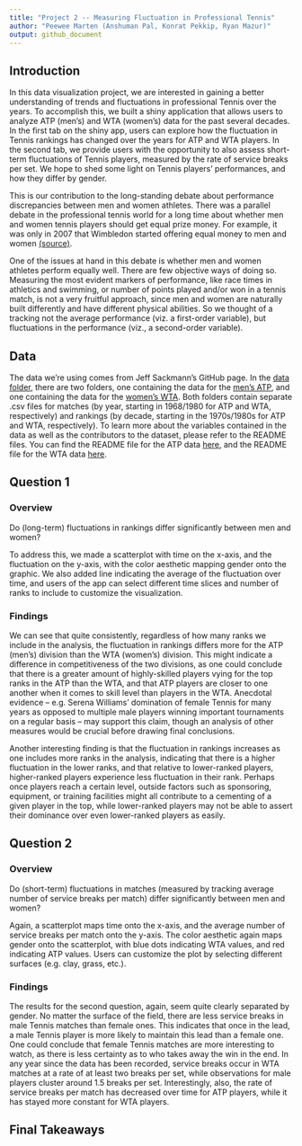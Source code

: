 ```yaml
---
title: "Project 2 -- Measuring Fluctuation in Professional Tennis"
author: "Peewee Marten (Anshuman Pal, Konrat Pekkip, Ryan Mazur)"
output: github_document
---
```


## Introduction

In this data visualization project, we are interested in gaining a better understanding of trends and fluctuations in professional Tennis
over the years. To accomplish this, we built a shiny application that allows users to analyze ATP (men's) and WTA (women's) data for the past several decades. In the first tab on the shiny app, users can explore how the fluctuation in Tennis rankings has changed over the years for ATP and WTA players. In the second tab, we provide users with the opportunity to also assess short-term fluctuations of Tennis players, measured by the rate of service breaks per set. We hope to shed some light on Tennis players' performances, and how they differ by gender. 

This is our contribution to the long-standing debate about performance discrepancies between men and women athletes. There was a parallel debate
in the professional tennis world for a long time about whether men and women tennis players should get equal prize money. For example, it was only in 2007 that Wimbledon started offering equal money to men and women [(source)](https://www.espn.com/tennis/story/_/id/24599816/us-open-follow-money-how-pay-gap-grand-slam-tennis-closed).  
  
One of the issues at hand in this debate is whether men and women athletes perform equally well. There are few objective ways of doing so. Measuring the most evident markers of performance, like race times in athletics and swimming, or number of points played and/or won in a tennis match, is not a very fruitful approach, since men and women are naturally built differently and have different physical abilities. So we thought of a tracking not the average performance (viz. a first-order variable), but fluctuations in the performance (viz., a second-order variable).

## Data

The data we’re using comes from Jeff Sackmann’s GitHub page. In the
[data folder](../data), there are two folders, one containing the data for
the [men’s ATP](../data/atp), and one containing the data for the [women’s
WTA](data/wta). Both folders contain separate .csv files for matches (by
year, starting in 1968/1980 for ATP and WTA, respectively) and rankings
(by decade, starting in the 1970s/1980s for ATP and WTA, respectively).
To learn more about the variables contained in the data as well as the
contributors to the dataset, please refer to the README files. You can
find the README file for the ATP data [here](../data/atp/README.md), and
the README file for the WTA data [here](../data/wta/README.md).

## Question 1

### Overview

Do (long-term) fluctuations in rankings differ significantly between men and women?

To address this, we made a scatterplot with time on the x-axis, and the fluctuation on the y-axis, with the color aesthetic mapping gender onto the graphic. We also added line indicating the average of the fluctuation over time, and users of the app can select different time slices and number of ranks to include to customize the visualization.

### Findings

We can see that quite consistently, regardless of how many ranks we include in the analysis, the fluctuation in rankings differs more for the ATP (men’s) division than the WTA (women’s) division. This might indicate a difference in competitiveness of the two divisions, as one could conclude that there is a greater amount of highly-skilled players vying for the top ranks in the ATP than the WTA, and that ATP players are closer to one another when it comes to skill level than players in the WTA. Anecdotal evidence – e.g. Serena Williams’ domination of female Tennis for many years as opposed to multiple male players winning important tournaments on a regular basis – may support this claim, though an analysis of other measures would be crucial before drawing final conclusions. 

Another interesting finding is that the fluctuation in rankings increases as one includes more ranks in the analysis, indicating that there is a higher fluctuation in the lower ranks, and that relative to lower-ranked players, higher-ranked players experience less fluctuation in their rank. Perhaps once players reach a certain level, outside factors such as sponsoring, equipment, or training facilities might all contribute to a cementing of a given player in the top, while lower-ranked players may not be able to assert their dominance over even lower-ranked players as easily.

## Question 2

### Overview

Do (short-term) fluctuations in matches (measured by tracking average number of service breaks per match) differ significantly between men and women?

Again, a scatterplot maps time onto the x-axis, and the average number of service breaks per match onto the y-axis. The color aesthetic again maps gender onto the scatterplot, with blue dots indicating WTA values, and red indicating ATP values. Users can customize the plot by selecting different surfaces (e.g. clay, grass, etc.). 

### Findings

The results for the second question, again, seem quite clearly separated by gender. No matter the surface of the field, there are less service breaks in male Tennis matches than female ones. This indicates that once in the lead, a male Tennis player is more likely to maintain this lead than a female one. One could conclude that female Tennis matches are more interesting to watch, as there is less certainty as to who takes away the win in the end. In any year since the data has been recorded, service breaks occur in WTA matches at a rate of at least two breaks per set, while observations for male players cluster around 1.5 breaks per set. Interestingly, also, the rate of service breaks per match has decreased over time for ATP players, while it has stayed more constant for WTA players.

## Final Takeaways